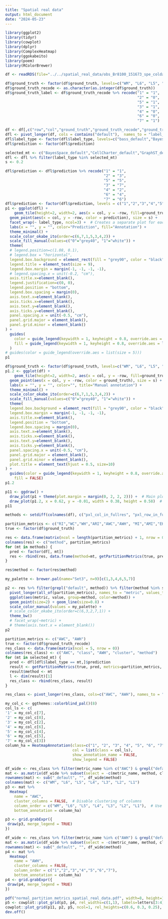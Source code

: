 ```yaml
---
title: "Spatial real data"
output: html_document
date: "2024-05-23"
---
```


```r
library(ggplot2)
library(tidyr)
library(cowplot)
library(dplyr)
library(ComplexHeatmap)
library(ggokabeito)
library(poem)
library(RColorBrewer)
```

```r
df <- readRDS(file="../../spatial_real_data/obs_Br8100_151673_spe_coldata.RDS")
```

```r
df$ground_truth <- factor(df$ground_truth, levels=c("WM", "L6", "L5", "L4", "L3", "L2", "L1"))
df$ground_truth_recode <- as.character(as.integer(df$ground_truth))
df$ground_truth_label <- df$ground_truth_recode %>% recode("1" = "1",
                                                           "2" = "0",
                                                           "5" = "1",
                                                           "3" = "1",
                                                           "4" = "0",
                                                           "6" = "0",
                                                           "7" = "1")

df <- df[,c("row","col","ground_truth","ground_truth_recode","ground_truth_label","BayesSpace_default","CellCharter_default","GraphST_default","precast_default","SEDR_default")]
dfl <- pivot_longer(df, cols = contains("default"),  names_to = "label_type", values_to = "prediction") 
dfl$label_type <- factor(dfl$label_type, levels=c("bass_default","BayesSpace_default","CellCharter_default","DRSC_default","GraphST_default","precast_default","SEDR_default","STAGATE_default"))
dfl$prediction <- factor(dfl$prediction)

selected_mt <- c("BayesSpace_default","CellCharter_default","GraphST_default","precast_default","SEDR_default")
dfl <- dfl %>% filter(label_type %in% selected_mt)
s <- 0.2

dfl$prediction <- dfl$prediction %>% recode("1" = "1",
                                            "2" = "3",
                                            "5" = "5",
                                            "3" = "7",
                                            "4" = "2",
                                            "6" = "4",
                                            "7" = "6")
dfl$prediction <- factor(dfl$prediction, levels = c("1","2","3","4","5","6","7"))
p1 <- ggplot(dfl) +
    geom_tile(height=2, width=2, aes(x = col, y = -row, fill=ground_truth_label)) +
  geom_point(aes(x = col, y = -row, color = prediction), size = s) +
  facet_wrap(~ label_type, ncol=3) +  # Creates a separate plot for each label_type
  labs(x = "", y = "", color="Prediction", fill="Annotation") +
  theme_minimal() +
  scale_color_okabe_ito(order=c(6,7,1,5,3,4,2)) +
  scale_fill_manual(values=c("0"="grey40", "1"="white")) +
  theme(
  # legend.position=c(1.08, 0.1), 
  # legend.box = "horizontal",
  legend.box.background = element_rect(fill = "grey90", color = "black", size = 0.1),
  legend.title = element_text(size = 9),
  legend.box.margin = margin(-1, -1, -1, -1),
  # legend.spacing.x = unit(-0.2, "cm"),
  axis.title.x=element_blank(),
  legend.justification=c(0, 0),
  legend.position = "bottom",
  legend.box.spacing = margin(0),
  axis.text.x=element_blank(),
  axis.ticks.x=element_blank(),
  axis.text.y=element_blank(),
  axis.ticks.y=element_blank(),
  panel.spacing.x = unit(-0.5, "cm"),
  panel.grid.major = element_blank(), 
  panel.grid.minor = element_blank()
) +
  guides(
    color = guide_legend(keywidth = 1, keyheight = 0.8, override.aes = list(size = 3)),  # Adjust color legend key size
    fill = guide_legend(keywidth = 1, keyheight = 0.8, override.aes = list(size = 3))    # Adjust size legend key size
  )
# guides(color = guide_legend(override.aes = list(size = 5)))
p1
```

```r
df$ground_truth <- factor(df$ground_truth, levels=c("WM", "L6", "L5", "L4", "L3", "L2", "L1"))
p1.2 <- ggplot(df) +
    geom_tile(height=2, width=2, aes(x = col, y = -row, fill=ground_truth_label)) +
  geom_point(aes(x = col, y = -row, color = ground_truth), size = s) +
  labs(x = "", y = "", color="", title="Manual annotation") +
  theme_minimal() +
  scale_color_okabe_ito(order=c(6,7,1,5,3,4,2)) +
  scale_fill_manual(values=c("0"="grey40", "1"="white")) +
  theme(
  legend.box.background = element_rect(fill = "grey90", color = "black", size = 0.1),
  legend.box.margin = margin(-1, -1, -1, -1),
  axis.title.x=element_blank(),
  legend.position = "bottom",
  legend.box.spacing = margin(0),
  axis.text.x=element_blank(),
  axis.ticks.x=element_blank(),
  axis.text.y=element_blank(),
  axis.ticks.y=element_blank(),
  panel.spacing.x = unit(-0.5, "cm"),
  panel.grid.major = element_blank(), 
  panel.grid.minor = element_blank(),
  plot.title = element_text(hjust = 0.5, size=10)
) +
  guides(color = guide_legend(keywidth = 1, keyheight = 0.8, override.aes = list(size = 3)), 
    fill = FALSE)
p1.2
```

```r
p11 <- ggdraw() +
  draw_plot(p1 + theme(plot.margin = margin(0, 2, 2, 2))) +  # Main plot
  draw_plot(p1.2, x = 0.62, y = -0.01, width = 0.38, height = 0.58)  # Inset plot
p11
```

```r
methods <- setdiff(colnames(df), c("pxl_col_in_fullres", "pxl_row_in_fullres", "label", "Row.names", "sample_id", "in_tissue", "row","col","ground_truth"))

partition_metrics <- c("RI","WC","WH","ARI","AWC","AWH", "MI","AMI","EH","EC","VM","FM", "NCR")
true <- factor(df$ground_truth)

res <- data.frame(matrix(ncol = length(partition_metrics) + 1, nrow = 0))
colnames(res) <- c("method", partition_metrics)
for (mt in methods) {
  pred <- factor(df[, mt])
  res <- rbind(res, data.frame(method=mt, getPartitionMetrics(true, pred, metrics=partition_metrics, level="dataset")))
}
```

```r
res$method <- factor(res$method)

my_palette <- brewer.pal(name="Set3", n=9)[c(1,3,4,6,5,7)]

p2 <- res %>% filter(grepl("default", method)) %>% filter(method %in% selected_mt) %>%
  pivot_longer(all_of(partition_metrics), names_to = "metric", values_to = "value") %>%
  ggplot(aes(metric, value, group=method, color=method)) +
  geom_point(size=2) + geom_line(size=0.8) +
  scale_color_manual(values = my_palette) +
  # scale_color_okabe_ito(order=c(6,3,2,7,1)) +
  theme_bw()
  # facet_wrap(~metric) +
  # theme(axis.text.x = element_blank())
p2
```

```r
partition_metrics <- c("AWC", "AWH")
true <- factor(df$ground_truth_recode)
res_class <- data.frame(matrix(ncol = 5, nrow = 0))
colnames(res_class) <- c("AWC", "class", "AWH", "cluster", "method")
for (mt in selected_mt) {
  pred <- dfl[dfl$label_type == mt,]$prediction
  result <- getPartitionMetrics(true, pred, metrics=partition_metrics, level="class")
  result$method <- mt
  l <- dim(result)[1]
  res_class <- rbind(res_class, result)
}

res_class <- pivot_longer(res_class, cols=c("AWC", "AWH"), names_to = "metric_name", values_to="value")
```

```r
my_col_c <- ggthemes::colorblind_pal()(8)
col_ls <- c(
'1' = my_col_c[7],
'2' = my_col_c[8],
'3' = my_col_c[2],
'4' = my_col_c[6],
'5' = my_col_c[4],
'6' = my_col_c[5],
'7' = my_col_c[3])
column_ha = HeatmapAnnotation(class=c("1", "2", "3", "4", "5", "6", "7"),
                              col = list(class = col_ls),  
                              show_annotation_name = FALSE,
                              show_legend = FALSE)

df_wide <- res_class %>% filter(metric_name %in% c("AWC") & grepl("default", method) & !is.na(value)) %>% filter(method %in% selected_mt) %>% pivot_wider(names_from = class, values_from = value)
mat <- as.matrix(df_wide %>% subset(select = -c(metric_name, method, cluster)))
rownames(mat) <- sub("_default", "", df_wide$method)
colnames(mat) <- c("WM", "L6", "L5", "L4", "L3", "L2", "L1")
p3 <- mat %>%
  Heatmap(
    name = "AWC",
    cluster_columns = FALSE,  # Disable clustering of columns
    column_order = c("WM", "L6", "L5", "L4", "L3", "L2", "L1"),  # Use the specified column order
    bottom_annotation = column_ha)

p3 <- grid.grabExpr({
 draw(p3, merge_legend = TRUE)
})
```

```r
df_wide <- res_class %>% filter(metric_name %in% c("AWH") & grepl("default", method) & !is.na(value)) %>% filter(method %in% selected_mt) %>% pivot_wider(names_from = cluster, values_from = value)
mat <- as.matrix(df_wide %>% subset(select = -c(metric_name, method, class)))
rownames(mat) <- sub("_default", "", df_wide$method)
p4 <- mat %>%
  Heatmap(
    name = "AWH",
    cluster_columns = FALSE, 
    column_order = c("1","2","3","4","5","6","7"),
    bottom_annotation = column_ha)
p4 <- grid.grabExpr({
 draw(p4, merge_legend = TRUE)
})
```

```r
pdf("normal_partition_metrics_spatial_real_data.pdf", width=8, height=10)
p5 <- cowplot::plot_grid(p3, p4, rel_widths=c(1,1), labels=letters[3:4], scale=c(1, 1))
cowplot::plot_grid(p11, p2, p5, ncol=1, rel_heights=c(0.6, 0.3, 0.25), labels=c("a","b", ""))
dev.off()
```


